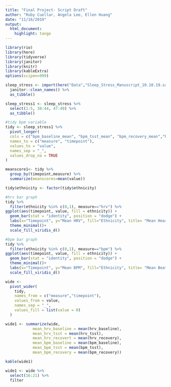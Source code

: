 ```yaml
---
title: "Final Project- Script Draft"
author: "Ruby Cuellar, Angela Lee, Ellen Huang"
date: "11/16/2019"
output: 
  html_document:
    highlight: tango
---
```


```r
library(rio)
library(here)
library(tidyverse)
library(janitor)
library(knitr)
library(kableExtra)
options(scipen=999)

sleep_stress <- import(here("Data","Sleep_Stress_Manuscript_10.10.19.sav")) %>%
  janitor::clean_names() %>%
  as_tibble()
```

```r
sleep_stress1 <- sleep_stress %>%
  select(1:5, 38:44, 47:49) %>%
  as_tibble()

#tidy bpm variable
tidy <- sleep_stress1 %>% 
  pivot_longer(
  cols = c("bpm_baseline_mean", "bpm_tsst_mean", "bpm_recovery_mean","hrv_baseline_mean_w", "hrv_tsst_mean_w", "hrv_recovery_mean_w"),
  names_to = c("measure", "timepoint"),
  values_to = "value",
  names_sep = "_", 
  values_drop_na = TRUE
)

meanscore1<- tidy %>% 
  group_by(timepoint,measure) %>%
  summarize(meanscores=mean(value))

tidy$ethnicity <- factor(tidy$ethnicity)

#hrv bar graph
tidy %>%
  filter(ethnicity %in% c(0,1), measure=="hrv") %>% 
ggplot(aes(timepoint, value, fill = ethnicity)) + 
  geom_bar(stat = "identity", position = "dodge") +
  labs(x="Timepoint", y="Mean HRV", fill="Ethnicity", title= "Mean Heart Rate Variability Across 3 Timepoints") +
  theme_minimal()+
  scale_fill_viridis_d() 

#bpm bar graph
tidy %>%
  filter(ethnicity %in% c(0,1), measure=="bpm") %>% 
ggplot(aes(timepoint, value, fill = ethnicity)) + 
  geom_bar(stat = "identity", position = "dodge") +
  theme_minimal()+
  labs(x="Timepoint", y="Mean BPM", fill="Ethnicity", title= "Mean Beats per Minute Across 3 Timepoints") +
  scale_fill_viridis_d() 

wide <-
  pivot_wider(
    tidy,
    names_from = c("measure","timepoint"),
    values_from = value,
    names_sep = "_",
    values_fill = list(value = 0) 
  )

wide1 <- summarize(wide,
            mean_hrv_baseline = mean(hrv_baseline),
            mean_hrv_tsst = mean(hrv_tsst),
            mean_hrv_recovert = mean(hrv_recovery),
            mean_bpm_baseline = mean(bpm_baseline),
            mean_bpm_tsst = mean(bpm_tsst),
            mean_bpm_recovery = mean(bpm_recovery))

kable(wide1)

wide1 <- wide %>%
  select(16:21) %>%
  filter



```

